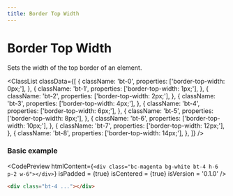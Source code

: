 ```yaml
---
title: Border Top Width
---
```



# Border Top Width

Sets the width of the top border of an element.

<ClassList
  classData={[
    {
      className: 'bt-0',
      properties: ['border-top-width: 0px;'],
    },
    {
      className: 'bt-1',
      properties: ['border-top-width: 1px;'],
    },
    {
      className: 'bt-2',
      properties: ['border-top-width: 2px;'],
    },
    {
      className: 'bt-3',
      properties: ['border-top-width: 4px;'],
    },
    {
      className: 'bt-4',
      properties: ['border-top-width: 6px;'],
    },
    {
      className: 'bt-5',
      properties: ['border-top-width: 8px;'],
    },
    {
      className: 'bt-6',
      properties: ['border-top-width: 10px;'],
    },
    {
      className: 'bt-7',
      properties: ['border-top-width: 12px;'],
    },
    {
      className: 'bt-8',
      properties: ['border-top-width: 14px;'],
    },
  ]}
/>

### Basic example

<CodePreview
  htmlContent={`
    <div class="bc-magenta bg-white bt-4 h-6 p-2 w-6"></div>
  `}
  isPadded = {true}
  isCentered = {true}
  isVersion = '0.1.0'
/>

```html
<div class="bt-4 ..."></div>
```